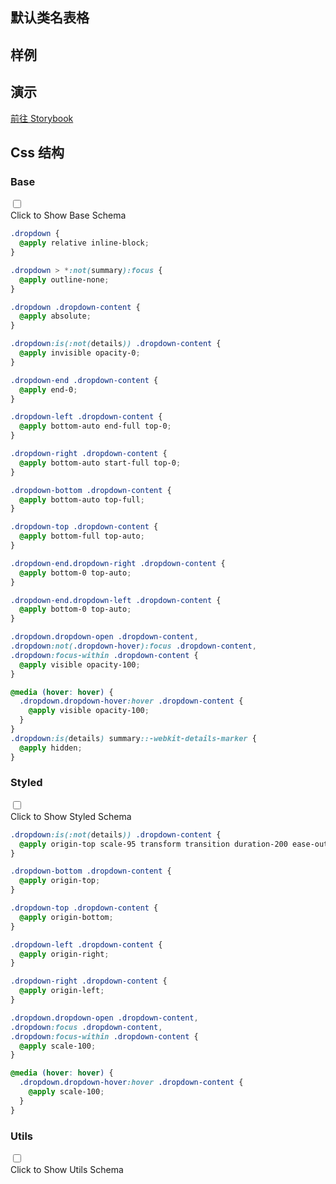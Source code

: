 

## 默认类名表格
  
<CssTable name="dropdown" />
  
## 样例
  
<Demo></Demo>

## 演示
  
[前往 Storybook](https://story.ui.icebreaker.top/?path=/docs/general-dropdown--docs)
  
## Css 结构


### Base

<div className="collapse">
<input type="checkbox" /> 
<div class="collapse-title px-0">
<span class="btn">Click to Show Base Schema</span>
</div>
<div class="collapse-content"> 

```css
.dropdown {
  @apply relative inline-block;
}

.dropdown > *:not(summary):focus {
  @apply outline-none;
}

.dropdown .dropdown-content {
  @apply absolute;
}

.dropdown:is(:not(details)) .dropdown-content {
  @apply invisible opacity-0;
}

.dropdown-end .dropdown-content {
  @apply end-0;
}

.dropdown-left .dropdown-content {
  @apply bottom-auto end-full top-0;
}

.dropdown-right .dropdown-content {
  @apply bottom-auto start-full top-0;
}

.dropdown-bottom .dropdown-content {
  @apply bottom-auto top-full;
}

.dropdown-top .dropdown-content {
  @apply bottom-full top-auto;
}

.dropdown-end.dropdown-right .dropdown-content {
  @apply bottom-0 top-auto;
}

.dropdown-end.dropdown-left .dropdown-content {
  @apply bottom-0 top-auto;
}

.dropdown.dropdown-open .dropdown-content,
.dropdown:not(.dropdown-hover):focus .dropdown-content,
.dropdown:focus-within .dropdown-content {
  @apply visible opacity-100;
}

@media (hover: hover) {
  .dropdown.dropdown-hover:hover .dropdown-content {
    @apply visible opacity-100;
  }
}
.dropdown:is(details) summary::-webkit-details-marker {
  @apply hidden;
}

```

</div>
</div>



### Styled

<div className="collapse">
<input type="checkbox" /> 
<div class="collapse-title px-0">
<span class="btn">Click to Show Styled Schema</span>
</div>
<div class="collapse-content"> 

```css
.dropdown:is(:not(details)) .dropdown-content {
  @apply origin-top scale-95 transform transition duration-200 ease-out;
}

.dropdown-bottom .dropdown-content {
  @apply origin-top;
}

.dropdown-top .dropdown-content {
  @apply origin-bottom;
}

.dropdown-left .dropdown-content {
  @apply origin-right;
}

.dropdown-right .dropdown-content {
  @apply origin-left;
}

.dropdown.dropdown-open .dropdown-content,
.dropdown:focus .dropdown-content,
.dropdown:focus-within .dropdown-content {
  @apply scale-100;
}

@media (hover: hover) {
  .dropdown.dropdown-hover:hover .dropdown-content {
    @apply scale-100;
  }
}

```

</div>
</div>



### Utils

<div className="collapse">
<input type="checkbox" /> 
<div class="collapse-title px-0">
<span class="btn">Click to Show Utils Schema</span>
</div>
<div class="collapse-content"> 

```css

```

</div>
</div>



